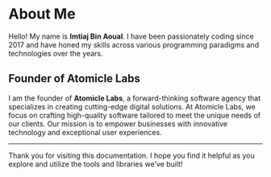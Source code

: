 # About Me

Hello! My name is **Imtiaj Bin Aoual**. I have been passionately coding since 2017 and have honed my skills across various programming paradigms and technologies over the years.

## Founder of Atomicle Labs

I am the founder of **Atomicle Labs**, a forward-thinking software agency that specializes in creating cutting-edge digital solutions. At Atomicle Labs, we focus on crafting high-quality software tailored to meet the unique needs of our clients. Our mission is to empower businesses with innovative technology and exceptional user experiences.

---

Thank you for visiting this documentation. I hope you find it helpful as you explore and utilize the tools and libraries we’ve built!
